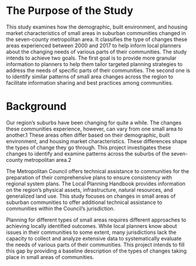 <br>
<br>
<br>
<h1>The Purpose of the Study</h1>

This study examines how the demographic, built environment, and housing market characteristics of small areas in suburban communities changed in the seven-county metropolitan area. It classifies the type of changes these areas experienced between 2000 and 2017 to help inform local planners about the changing needs of various parts of their communities. The study intends to achieve two goals. The first goal is to provide more granular information to planners to help them tailor targeted planning strategies to address the needs of specific parts of their communities. The second one is to identify similar patterns of small area changes across the region to facilitate information sharing and best practices among communities.

<h1>Background</h1>

Our region’s suburbs have been changing for quite a while. The changes these communities experience, however, can vary from one small area to another.1 These areas often differ based on their demographic, built environment, and housing market characteristics. These differences shape the types of change they go through. This project investigates these changes to identify and examine patterns across the suburbs of the seven-county metropolitan area.2

The Metropolitan Council offers technical assistance to communities for the preparation of their comprehensive plans to ensure consistency with regional system plans. The Local Planning Handbook provides information on the region’s physical assets, infrastructure, natural resources, and generalized land use. This study focuses on changes in small areas of suburban communities to offer additional technical assistance to communities within the Council’s jurisdiction.

Planning for different types of small areas requires different approaches to achieving locally identified outcomes. While local planners know about issues in their communities to some extent, many jurisdictions lack the capacity to collect and analyze extensive data to systematically evaluate the needs of various parts of their communities. This project intends to fill this gap by providing a baseline description of the types of changes taking place in small areas of communities.